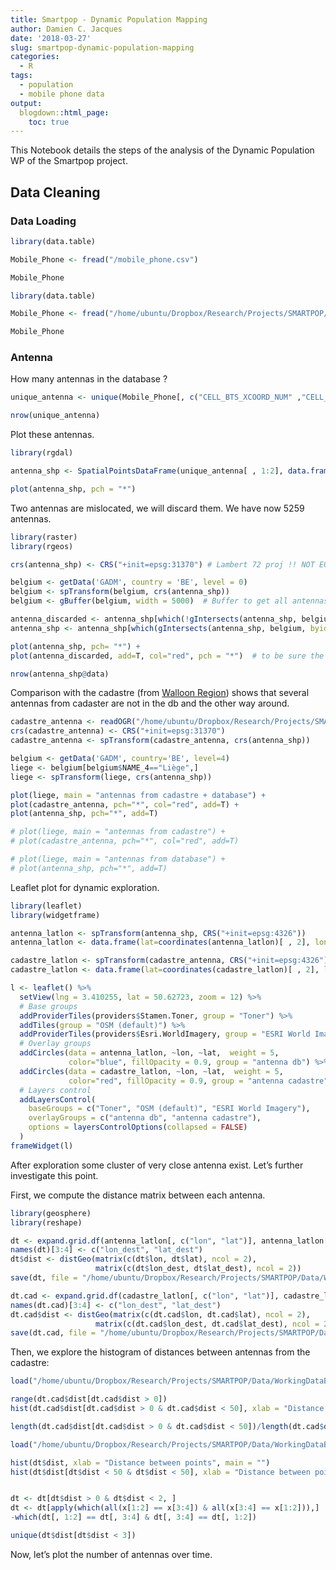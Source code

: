 ```yaml
---
title: Smartpop - Dynamic Population Mapping
author: Damien C. Jacques
date: '2018-03-27'
slug: smartpop-dynamic-population-mapping
categories:
  - R
tags:
  - population
  - mobile phone data
output:
  blogdown::html_page:
    toc: true
---
```



This Notebook details the steps of the analysis of the Dynamic Population WP of the Smartpop project.

## Data Cleaning

### Data Loading

```r
library(data.table)

Mobile_Phone <- fread("/mobile_phone.csv")

Mobile_Phone
```

```r
library(data.table)

Mobile_Phone <- fread("/home/ubuntu/Dropbox/Research/Projects/SMARTPOP/Data/MobilePhone/OBE_traffic_per_antenna_201405_201504.csv")

Mobile_Phone
```



### Antenna

How many antennas in the database ?

```r
unique_antenna <- unique(Mobile_Phone[, c("CELL_BTS_XCOORD_NUM" ,"CELL_BTS_YCOORD_NUM")])

nrow(unique_antenna)
```

Plot these antennas.

```r
library(rgdal)

antenna_shp <- SpatialPointsDataFrame(unique_antenna[ , 1:2], data.frame(ID = 1:nrow(unique_antenna)))

plot(antenna_shp, pch = "*")
```

Two antennas are mislocated, we will discard them. We have now 5259 antennas.

```r
library(raster)
library(rgeos)

crs(antenna_shp) <- CRS("+init=epsg:31370") # Lambert 72 proj !! NOT EQUAL to EPSG:31300 or EPSG:103300. Made some test to find the good one.

belgium <- getData('GADM', country = 'BE', level = 0)
belgium <- spTransform(belgium, crs(antenna_shp))
belgium <- gBuffer(belgium, width = 5000)  # Buffer to get all antennas close to belgium border

antenna_discarded <- antenna_shp[which(!gIntersects(antenna_shp, belgium, byid=TRUE)), ]
antenna_shp <- antenna_shp[which(gIntersects(antenna_shp, belgium, byid=TRUE)), ]

plot(antenna_shp, pch= "*") +
plot(antenna_discarded, add=T, col="red", pch = "*")  # to be sure the buffer was large enough

nrow(antenna_shp@data)
```

Comparison with the cadastre (from [Walloon Region](http://geoapps.wallonie.be/antennes/#BBOX=-45890.77766488868,367190.77766488865,-12341.35551604438,197672.0853441707)) shows that several antennas from cadaster are not in the db and the other way around. 

```r
cadastre_antenna <- readOGR("/home/ubuntu/Dropbox/Research/Projects/SMARTPOP/Data/Cadastre_antenna/antenna_orange_cadastre_31370.shp")
crs(cadastre_antenna) <- CRS("+init=epsg:31370")
cadastre_antenna <- spTransform(cadastre_antenna, crs(antenna_shp))

belgium <- getData('GADM', country='BE', level=4)
liege <- belgium[belgium$NAME_4=="Liège",]
liege <- spTransform(liege, crs(antenna_shp))

plot(liege, main = "antennas from cadastre + database") +
plot(cadastre_antenna, pch="*", col="red", add=T) +
plot(antenna_shp, pch="*", add=T)

# plot(liege, main = "antennas from cadastre") +
# plot(cadastre_antenna, pch="*", col="red", add=T)

# plot(liege, main = "antennas from database") +
# plot(antenna_shp, pch="*", add=T)
```

Leaflet plot for dynamic exploration.

```r
library(leaflet)
library(widgetframe)

antenna_latlon <- spTransform(antenna_shp, CRS("+init=epsg:4326"))
antenna_latlon <- data.frame(lat=coordinates(antenna_latlon)[ , 2], lon=coordinates(antenna_latlon)[ , 1])

cadastre_latlon <- spTransform(cadastre_antenna, CRS("+init=epsg:4326"))
cadastre_latlon <- data.frame(lat=coordinates(cadastre_latlon)[ , 2], lon=coordinates(cadastre_latlon)[ , 1])

l <- leaflet() %>%
  setView(lng = 3.410255, lat = 50.62723, zoom = 12) %>%
  # Base groups
  addProviderTiles(providers$Stamen.Toner, group = "Toner") %>%
  addTiles(group = "OSM (default)") %>%
  addProviderTiles(providers$Esri.WorldImagery, group = "ESRI World Imagery") %>%
  # Overlay groups
  addCircles(data = antenna_latlon, ~lon, ~lat,  weight = 5,
             color="blue", fillOpacity = 0.9, group = "antenna db") %>%
  addCircles(data = cadastre_latlon, ~lon, ~lat,  weight = 5,
             color="red", fillOpacity = 0.9, group = "antenna cadastre") %>%
  # Layers control
  addLayersControl(
    baseGroups = c("Toner", "OSM (default)", "ESRI World Imagery"),
    overlayGroups = c("antenna db", "antenna cadastre"),
    options = layersControlOptions(collapsed = FALSE)
  )
frameWidget(l)
```

After exploration some cluster of very close antenna exist. Let's further investigate this point.

First, we compute the distance matrix between each antenna.

```r
library(geosphere)
library(reshape)

dt <- expand.grid.df(antenna_latlon[, c("lon", "lat")], antenna_latlon[, c("lon", "lat")])
names(dt)[3:4] <- c("lon_dest", "lat_dest")
dt$dist <- distGeo(matrix(c(dt$lon, dt$lat), ncol = 2), 
                   matrix(c(dt$lon_dest, dt$lat_dest), ncol = 2))
save(dt, file = "/home/ubuntu/Dropbox/Research/Projects/SMARTPOP/Data/WorkingDataBase/antenna_distance", compress = T)

dt.cad <- expand.grid.df(cadastre_latlon[, c("lon", "lat")], cadastre_latlon[, c("lon", "lat")])
names(dt.cad)[3:4] <- c("lon_dest", "lat_dest")
dt.cad$dist <- distGeo(matrix(c(dt.cad$lon, dt.cad$lat), ncol = 2), 
                   matrix(c(dt.cad$lon_dest, dt.cad$lat_dest), ncol = 2))
save(dt.cad, file = "/home/ubuntu/Dropbox/Research/Projects/SMARTPOP/Data/WorkingDataBase/cadastre_distance", compress = T)
```


Then, we explore the histogram of distances between antennas from the cadastre:

```r
load("/home/ubuntu/Dropbox/Research/Projects/SMARTPOP/Data/WorkingDataBase/cadastre_distance")

range(dt.cad$dist[dt.cad$dist > 0])
hist(dt.cad$dist[dt.cad$dist > 0 & dt.cad$dist < 50], xlab = "Distance between points", main = "")

length(dt.cad$dist[dt.cad$dist > 0 & dt.cad$dist < 50])/length(dt.cad$dist[dt.cad$dist > 0])
```




```r
load("/home/ubuntu/Dropbox/Research/Projects/SMARTPOP/Data/WorkingDataBase/antenna_distance")

hist(dt$dist, xlab = "Distance between points", main = "")
hist(dt$dist[dt$dist < 50 & dt$dist < 50], xlab = "Distance between points", main = "",  breaks = -0.5:50.5)


dt <- dt[dt$dist > 0 & dt$dist < 2, ]
dt <- dt[apply(which(all(x[1:2] == x[3:4]) & all(x[3:4] == x[1:2])),]
-which(dt[, 1:2] == dt[, 3:4] & dt[, 3:4] == dt[, 1:2])

unique(dt$dist[dt$dist < 3])
```

Now, let's plot the number of antennas over time.

